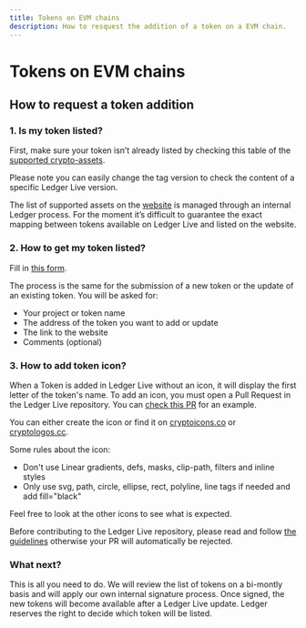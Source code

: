 ```yaml
---
title: Tokens on EVM chains
description: How to resquest the addition of a token on a EVM chain.
---
```



# Tokens on EVM chains

## How to request a token addition

### 1. Is my token listed?

First, make sure your token isn’t already listed by checking this table of the [supported crypto-assets](https://github.com/LedgerHQ/docs/blob/develop/apps/ledger-live-desktop/cryptoassets.md).

Please note you can easily change the tag version to check the content of a specific Ledger Live version. 

<Callout>
	The list of supported assets on the <a href='https://www.ledger.com/supported-crypto-assets/'>website</a> is managed through an internal Ledger process. For the moment it’s difficult to guarantee the exact mapping between tokens available on Ledger Live and listed on the website.
</Callout>

### 2. How to get my token listed?

Fill in [this form](https://ledger.typeform.com/token).

The process is the same for the submission of a new token or the update of an existing token. You will be asked for:
- Your project or token name
- The address of the token you want to add or update
- The link to the website 
- Comments (optional)


### 3. How to add token icon?

When a Token is added in Ledger Live without an icon, it will display the first letter of the token's name. To add an icon, you must open a Pull Request in the Ledger Live repository. You can [check this PR](https://github.com/LedgerHQ/ledger-live/pull/107) for an example.

You can either create the icon or find it on [cryptoicons.co](http://cryptoicons.co/) or [cryptologos.cc](https://cryptologos.cc/).

Some rules about the icon:
- Don't use Linear gradients, defs, masks, clip-path, filters and inline styles
- Only use svg, path, circle, ellipse, rect, polyline, line tags if needed and add fill="black"

Feel free to look at the other icons to see what is expected. 


<Callout type="warning" emoji="⚠️">
	Before contributing to the Ledger Live repository, please read and follow <a href='https://github.com/LedgerHQ/ledger-live/blob/develop/CONTRIBUTING.md'>the guidelines</a> otherwise your PR will automatically be rejected.
</Callout>

### What next?

This is all you need to do. We will review the list of tokens on a bi-montly basis and will apply our own internal signature process. Once signed, the new tokens will become available after a Ledger Live update. Ledger reserves the right to decide which token will be listed.
